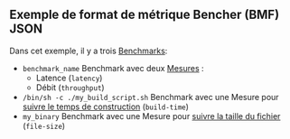 
## Exemple de format de métrique Bencher (BMF) JSON

<BmfExample />

Dans cet exemple, il y a trois [Benchmarks][benchmark]:

- `benchmark_name` Benchmark avec deux [Mesures][measure] :
  - Latence (`latency`)
  - Débit (`throughput`)
- `/bin/sh -c ./my_build_script.sh` Benchmark avec une Mesure pour [suivre le temps de construction][track build time] (`build-time`)
- `my_binary` Benchmark avec une Mesure pour [suivre la taille du fichier][track file size] (`file-size`)

[benchmark]: /fr/docs/explanation/benchmarking/#benchmark
[measure]: /fr/docs/explanation/benchmarking/#measure
[track build time]: /fr/docs/how-to/track-build-time/
[track file size]: /fr/docs/how-to/track-file-size/
